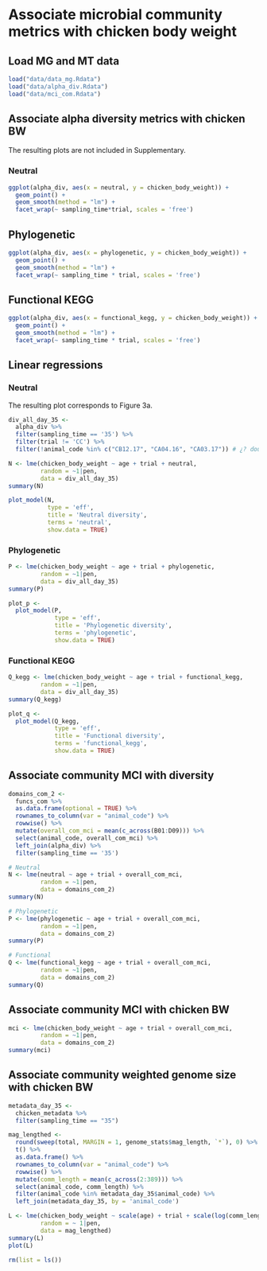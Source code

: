 # Associate microbial community metrics with chicken body weight

## Load MG and MT data

```r
load("data/data_mg.Rdata")
load("data/alpha_div.Rdata")
load("data/mci_com.Rdata")
```

## Associate alpha diversity metrics with chicken BW

The resulting plots are not included in Supplementary.

### Neutral 

```r
ggplot(alpha_div, aes(x = neutral, y = chicken_body_weight)) +
  geom_point() +
  geom_smooth(method = "lm") +
  facet_wrap(~ sampling_time*trial, scales = 'free')
```

## Phylogenetic

```r
ggplot(alpha_div, aes(x = phylogenetic, y = chicken_body_weight)) +
  geom_point() +
  geom_smooth(method = "lm") +
  facet_wrap(~ sampling_time * trial, scales = 'free')
```

## Functional KEGG

```r
ggplot(alpha_div, aes(x = functional_kegg, y = chicken_body_weight)) +
  geom_point() +
  geom_smooth(method = "lm") +
  facet_wrap(~ sampling_time * trial, scales = 'free')
```

## Linear regressions 

### Neutral 

The resulting plot corresponds to Figure 3a.

```r
div_all_day_35 <-
  alpha_div %>%
  filter(sampling_time == '35') %>%
  filter(trial != 'CC') %>% 
  filter(!animal_code %in% c("CB12.17", "CA04.16", "CA03.17")) # ¿? double check if we are OK filtering some samples, they show out of place diversity

N <- lme(chicken_body_weight ~ age + trial + neutral,
         random = ~1|pen,
         data = div_all_day_35)
summary(N)

plot_model(N,
           type = 'eff',
           title = 'Neutral diversity',
           terms = 'neutral',
           show.data = TRUE)
```

### Phylogenetic

```r
P <- lme(chicken_body_weight ~ age + trial + phylogenetic,
         random = ~1|pen,
         data = div_all_day_35)
summary(P)

plot_p <-
  plot_model(P,
             type = 'eff',
             title = 'Phylogenetic diversity',
             terms = 'phylogenetic',
             show.data = TRUE)
```

### Functional KEGG

```r
Q_kegg <- lme(chicken_body_weight ~ age + trial + functional_kegg,
         random = ~1|pen,
         data = div_all_day_35)
summary(Q_kegg)

plot_q <-
  plot_model(Q_kegg,
             type = 'eff',
             title = 'Functional diversity',
             terms = 'functional_kegg',
             show.data = TRUE)
```

## Associate community MCI with diversity

```r
domains_com_2 <-
  funcs_com %>%
  as.data.frame(optional = TRUE) %>% 
  rownames_to_column(var = "animal_code") %>% 
  rowwise() %>%
  mutate(overall_com_mci = mean(c_across(B01:D09))) %>%
  select(animal_code, overall_com_mci) %>%
  left_join(alpha_div) %>%
  filter(sampling_time == '35')

# Neutral
N <- lme(neutral ~ age + trial + overall_com_mci, 
         random = ~1|pen,
         data = domains_com_2)
summary(N)
```

```r
# Phylogenetic
P <- lme(phylogenetic ~ age + trial + overall_com_mci,
         random = ~1|pen,
         data = domains_com_2)
summary(P)
```

```r
# Functional
Q <- lme(functional_kegg ~ age + trial + overall_com_mci,
         random = ~1|pen,
         data = domains_com_2)
summary(Q)
```

## Associate community MCI with chicken BW

```r
mci <- lme(chicken_body_weight ~ age + trial + overall_com_mci,
         random = ~1|pen,
         data = domains_com_2)
summary(mci)
```

## Associate community weighted genome size with chicken BW

```r
metadata_day_35 <-
  chicken_metadata %>%
  filter(sampling_time == "35")

mag_lengthed <- 
  round(sweep(total, MARGIN = 1, genome_stats$mag_length, `*`), 0) %>% 
  t() %>% 
  as.data.frame() %>%
  rownames_to_column(var = "animal_code") %>%
  rowwise() %>% 
  mutate(comm_length = mean(c_across(2:389))) %>% 
  select(animal_code, comm_length) %>% 
  filter(animal_code %in% metadata_day_35$animal_code) %>% 
  left_join(metadata_day_35, by = 'animal_code')

L <- lme(chicken_body_weight ~ scale(age) + trial + scale(log(comm_length)),
         random = ~ 1|pen,
         data = mag_lengthed)
summary(L)
plot(L)
```

```r
rm(list = ls())
```
